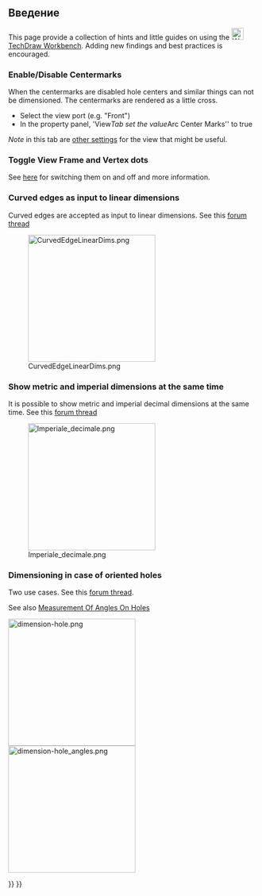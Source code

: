 <languages/>

{{TutorialInfo
|Topic=How To's and Misc Info 
|Level=all
|Time=n/a
|Author=n/a
|FCVersion=0.19
}}

<span id="Introduction"></span>
== Введение ==

This page provide a collection of hints and little guides on using the 
[[Image:Workbench_TechDraw.svg|24px|link=TechDraw_Workbench]] [[TechDraw Workbench]]. Adding new findings and best practices is encouraged.

=== Enable/Disable Centermarks===
When the centermarks are disabled hole centers and similar things can not be dimensioned. The centermarks are rendered as a little cross.

* Select the view port (e.g. "Front")
* In the property panel, 'View'' Tab set the value ''Arc Center Marks'' to true

''Note'' in this tab are [[TechDraw View#Properties|other settings]] for the view that might be useful.

=== Toggle View Frame and Vertex dots ===
See [[TechDraw ToggleFrame|here]] for switching them on and off and more information. 

===Curved edges as input to linear dimensions===

Curved edges are accepted as input to linear dimensions. See this [https://forum.freecadweb.org/viewtopic.php?f=35&t=49719&start=30 forum thread]

[[Image:CurvedEdgeLinearDims.png|256px]]
===Show metric and imperial dimensions at the same time===

It is possible to show metric and imperial decimal dimensions at the same time. See this [https://forum.freecadweb.org/viewtopic.php?f=35&t=49711 forum thread]

[[Image:Imperiale decimale.png|256px]]

===Dimensioning in case of oriented holes===

Two use cases. See this [https://forum.freecadweb.org/viewtopic.php?f=35&t=49976 forum thread]. 

See also [[Measurement_Of_Angles_On_Holes|Measurement Of Angles On Holes]]

[[Image:dimension-hole.png|256px]]
[[Image:dimension-hole_angles.png|256px]]



{{TechDraw Tools navi{{#translation:}}}}
{{Userdocnavi{{#translation:}}}}